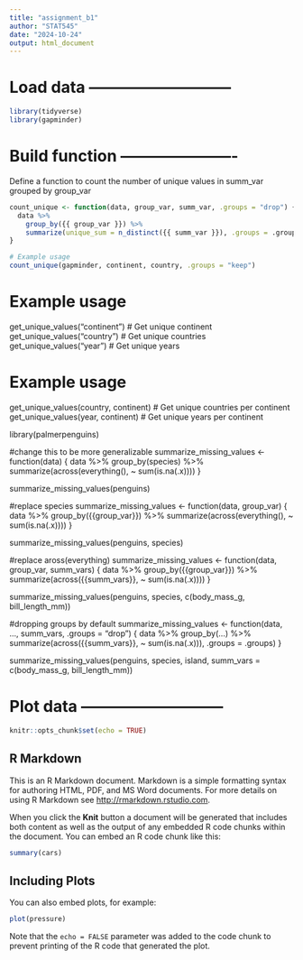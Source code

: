 ```yaml
---
title: "assignment_b1"
author: "STAT545"
date: "2024-10-24"
output: html_document
---
```


# Load data ---------------------------
```r
library(tidyverse)
library(gapminder)
```


# Build function ----------------------
Define a function to count the number of unique values in summ_var grouped by group_var
```r
count_unique <- function(data, group_var, summ_var, .groups = "drop") {
  data %>%
    group_by({{ group_var }}) %>%
    summarize(unique_sum = n_distinct({{ summ_var }}), .groups = .groups)
}

# Example usage
count_unique(gapminder, continent, country, .groups = "keep")
```


# Example usage
get_unique_values("continent") # Get unique continent
get_unique_values("country")   # Get unique countries
get_unique_values("year")      # Get unique years

# Example usage
get_unique_values(country, continent)  # Get unique countries per continent
get_unique_values(year, continent)     # Get unique years per continent




library(palmerpenguins)

#change this to be more generalizable
summarize_missing_values <- function(data) {
  data %>%
    group_by(species) %>%
    summarize(across(everything(), ~ sum(is.na(.x))))
}

summarize_missing_values(penguins)

#replace species
summarize_missing_values <- function(data, group_var) {
  data %>%
    group_by({{group_var}}) %>%
    summarize(across(everything(), ~ sum(is.na(.x))))
}

summarize_missing_values(penguins, species)

#replace aross(everything)
summarize_missing_values <- function(data, group_var, summ_vars) {
  data %>%
    group_by({{group_var}}) %>%
    summarize(across({{summ_vars}}, ~ sum(is.na(.x))))
}

summarize_missing_values(penguins, species, c(body_mass_g, bill_length_mm))

#dropping groups by default
summarize_missing_values <- function(data, ..., summ_vars, .groups = "drop") {
  data %>%
    group_by(...) %>%
    summarize(across({{summ_vars}}, ~ sum(is.na(.x))), .groups = .groups)
}

summarize_missing_values(penguins, species, island, summ_vars = c(body_mass_g, bill_length_mm))



# Plot data ---------------------------

```r
knitr::opts_chunk$set(echo = TRUE)
```

## R Markdown

This is an R Markdown document. Markdown is a simple formatting syntax for authoring HTML, PDF, and MS Word documents. For more details on using R Markdown see <http://rmarkdown.rstudio.com>.

When you click the **Knit** button a document will be generated that includes both content as well as the output of any embedded R code chunks within the document. You can embed an R code chunk like this:

```r
summary(cars)
```

## Including Plots

You can also embed plots, for example:

```r
plot(pressure)
```

Note that the `echo = FALSE` parameter was added to the code chunk to prevent printing of the R code that generated the plot.
